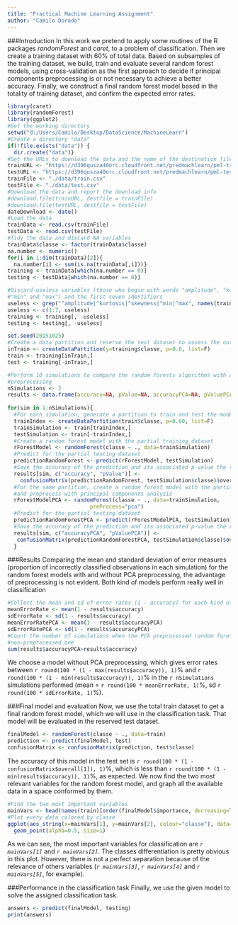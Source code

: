 ```yaml
---
title: "Practical Machine Learning Assignment"
author: "Camilo Dorado"
---
```


###Introduction
In this work we pretend to apply some routines of the R packages _randomForest_ and _caret_, to a problem of classification. Then we create a training dataset with 60% of total data. Based on subsamples of the training dataset, we build, train and evaluate several random forest models, using cross-validation as the first approach to decide if principal components preprocessing is or not necessary to achieve a better accuracy. Finally, we construct a final random forest model based in the totality of training dataset, and confirm the expected error rates.

```r
library(caret)
library(randomForest)
library(ggplot2)
#Set the working directory
setwd("d:/Users/Camilo/Desktop/DataScience/MachineLearn")
#Create a directory "data"
if(!file.exists("data")) {
  dir.create("data")}
#Set the URLs to download the data and the name of the destination file
trainURL <- "https://d396qusza40orc.cloudfront.net/predmachlearn/pml-training.csv"
testURL <- "https://d396qusza40orc.cloudfront.net/predmachlearn/pml-testing.csv"
trainFile <- "./data/train.csv"
testFile <- "./data/test.csv"
#Download the data and report the download info
#download.file(trainURL, destfile = trainFile)
#download.file(testURL, destfile = testFile)
dateDownload <- date()
#Load the data
trainData <- read.csv(trainFile)
testData <- read.csv(testFile)
#Tidy the data and discard NA variables
trainData$classe <- factor(trainData$classe)
na.number <- numeric()
for(i in 1:dim(trainData)[2]){
  na.number[i] <- sum(is.na(trainData[,i]))}
training <- trainData[which(na.number == 0)]
testing <- testData[which(na.number == 0)]

#Discard useless variables (those who begin with words "amplitude", "kurtosis", "skewness",
#"min" and "max") and the first seven identifiers
useless <- grep("^amplitude|^kurtosis|^skewness|^min|^max", names(training), value=F)
useless <- c(1:7, useless)
training <- training[, -useless]
testing <- testing[, -useless]
```

```r
set.seed(20151025)
#Create a data partition and reserve the test dataset to assess the out-of-bag error
inTrain <- createDataPartition(y=training$classe, p=0.6, list=F)
train <- training[inTrain,]
test <- training[-inTrain,]

#Perform 10 simulations to compare the random forests algorithms with and without PCA
#preprocessing
nSimulations <- 2
results <- data.frame(accuracy=NA, pValue=NA, accuracyPCA=NA, pValuePCA=NA)
 
for(sim in 1:nSimulations){
  #For each simulation, generate a partition to train and test the models
  trainIndex <- createDataPartition(train$classe, p=0.60, list=F)
  trainSimulation <- train[trainIndex,]
  testSimulation <- train[-trainIndex,]
  #Create a random forest model with the partial training dataset
  rForestModel <- randomForest(classe ~ ., data=trainSimulation)
  #Predict for the partial testing dataset
  predictionRandomForest <- predict(rForestModel, testSimulation)
  #Save the accuracy of the prediction and its associated p-value the results dataframe
  results[sim, c("accuracy", "pValue")] <- 
    confusionMatrix(predictionRandomForest, testSimulation$classe)$overall[c(1, 6)]
  #For the same partition, create a random forest model with the partial training dataset
  #and preprocess with principal components analysis
  rForestModelPCA <- randomForest(classe ~ ., data=trainSimulation, 
                          preProcess="pca")
  #Predict for the partial testing dataset
  predictionRandomForestPCA <- predict(rForestModelPCA, testSimulation)
  #Save the accuracy of the prediction and its associated p-value the results dataframe
  results[sim, c("accuracyPCA", "pValuePCA")] <- 
   confusionMatrix(predictionRandomForestPCA, testSimulation$classe)$overall[c(1, 6)]
  }
```

###Results
Comparing the mean and standard deviation of error measures (proportion of incorrectly classified observations in each simulation) for the random forest models with and without PCA preprocessing, the advantage of preprocessing is not evident. Both kind of models perform really well in classification
```r
#Collect the mean and sd of error rates (1 - accuracy) for each kind of model
meanErrorRate <- mean(1 - results$accuracy)
sdErrorRate <- sd(1 - results$accuracy)
meanErrorRatePCA <- mean(1 - results$accuracyPCA)
sdErrorRatePCA <- sd(1 - results$accuracyPCA)
#Count the number of simulations when the PCA preprocessed random forest outperform the
#non-preprocessed one
sum(results$accuracyPCA>results$accuracy)
```
We choose a model without PCA preprocessing, which gives error rates between `r round(100 * (1 - max(results$accuracy)), 1)`% and `r round(100 * (1 - min(results$accuracy)), 1)`% in the `r nSimulations` simulations performed (mean = `r round(100 * meanErrorRate, 1)`%, sd `r round(100 * sdErrorRate, 1)`%).

###Final model and evaluation
Now, we use the total train dataset to get a final random forest model, which we will use in the classification task. That model will be evaluated in the reserved test dataset.
```r
finalModel <- randomForest(classe ~ ., data=train)
prediction <- predict(finalModel, test)
confusionMatrix <- confusionMatrix(prediction, test$classe)
```
The accuracy of this model in the test set is `r round(100 * (1 - confusionMatrix$overall[1]), 1)`%, which is less than `r round(100 * (1 - min(results$accuracy)), 1)`%, as expected.
We now find the two most relevant variables for the random forest model, and graph all the available data in a space conformed by them.

```r
#Find the two most important variables
mainVars <- head(names(train)[order(finalModel$importance, decreasing=TRUE)], 5)
#Plot every data colored by classe
ggplot(aes_string(x=mainVars[1], y=mainVars[2], colour="classe"), data=training) +
  geom_point(alpha=0.5, size=1)
```

As we can see, the most important variables for classification are _`r mainVars[1]`_ and _`r mainVars[2]`_. The classes differentiation is pretty obvious in this plot. However, there is not a perfect separation because of the relevance of others variables (_`r mainVars[3]`_, _`r mainVars[4]`_ and _`r mainVars[5]`_, for example).

###Performance in the classification task
Finally, we use the given model to solve the assigned classification task.
```r
answers <- predict(finalModel, testing)
print(answers)
```